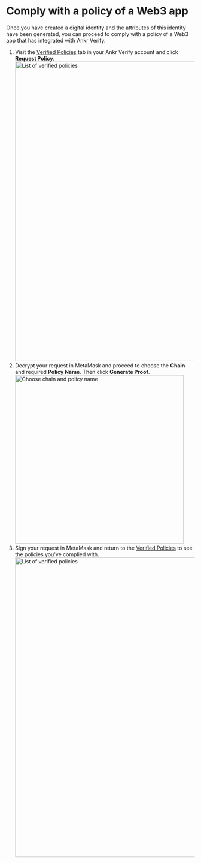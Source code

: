 # Comply with a policy of a Web3 app
Once you have created a digital identity and the attributes of this identity have been generated, you can proceed to comply with a policy of a Web3 app that has integrated with Ankr Verify.
1. Visit the [Verified Policies](https://oauth-proxy.ankr.com/oauth2/sign_in?rd=https://www-stage.ankr.com/verify/consumer/?section=policies&status=active) tab in your Ankr Verify account and click **Request Policy**.
   <img src="/docs/verify/getting-started/click-request-policy.jpg" alt="List of verified policies" class="responsive-pic" width="800" />
2. Decrypt your request in MetaMask and proceed to choose the **Chain** and required **Policy Name**. Then click **Generate Proof**.
   <img src="/docs/verify/getting-started/customize-policy-request.jpg" alt="Choose chain and policy name" class="responsive-pic" width="450" />
3. Sign your request in MetaMask and return to the [Verified Policies](https://oauth-proxy.ankr.com/oauth2/sign_in?rd=https://www-stage.ankr.com/verify/consumer/?section=policies&status=active) to see the policies you've complied with.
   <img src="/docs/verify/getting-started/verified-policies-list.jpg" alt="List of verified policies" class="responsive-pic" width="800" />
